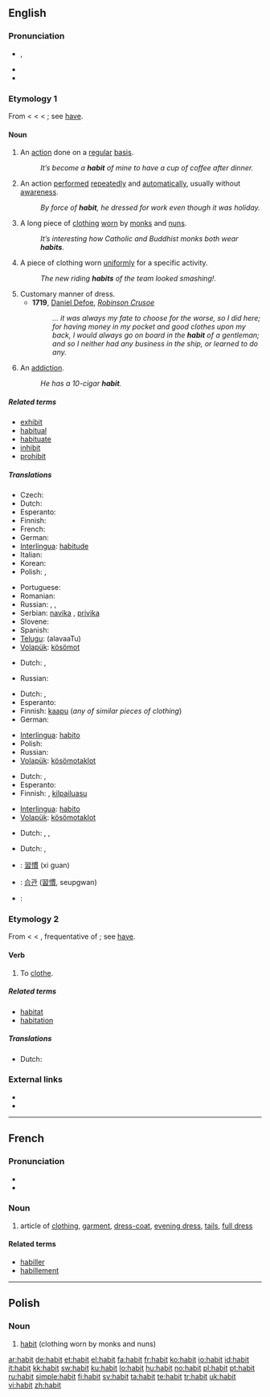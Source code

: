 {{wikipedia|dab=habit}}
==English==

===Pronunciation===
* {{IPA|/ˈhæbɪt/}}, {{SAMPA|/"h{bIt/}}
* {{audio|en-us-habit.ogg|Audio (US)}}
* {{rhymes|æbɪt}}

===Etymology 1===
From {{etyl|enm}} < {{etyl|fro|en}} {{term|habit||lang=fro}} < {{etyl|la|en}} {{term|habitus||condition, bearing, state, appearance, dress, attire|lang=la}} < {{term|habere||to have, hold, keep}}; see [[have]].

====Noun====
{{en-noun}}

# An [[action]] done on a [[regular]] [[basis]].
#: ''It’s become a '''habit''' of mine to have a cup of coffee after dinner.''
# An action [[perform]]ed [[repeatedly]] and [[automatically]], usually without [[awareness]].
#: ''By force of '''habit''', he dressed for work even though it was holiday.''
# A long piece of [[clothing]] [[wear|worn]] by [[monk]]s and [[nun]]s.
#: ''It’s interesting how Catholic and Buddhist monks both wear '''habits'''''.
# A piece of clothing worn [[uniform]]ly for a specific activity.
#: ''The new riding '''habits''' of the team looked smashing!''.
# Customary manner of dress.
#* '''1719''', [[w:Daniel Defoe|Daniel Defoe]], ''[[w:Robinson Crusoe|Robinson Crusoe]]''
#*: ''… it was always my fate to choose for the worse, so I did here; for having money in my pocket and good clothes upon my back, I would always go on board in the '''habit''' of a gentleman; and so I neither had any business in the ship, or learned to do any.''
# An [[addiction]].
#: ''He has a 10-cigar '''habit'''.''

=====Related terms=====
* [[exhibit]]
* [[habitual]]
* [[habituate]]
* [[inhibit]]
* [[prohibit]]

=====Translations=====
{{trans-top|an action done on a regular basis}}
* Czech: {{t-|cs|návyk|m}}
* Dutch: {{t+|nl|gewoonte|f}}
* Esperanto: {{t-|eo|kutimo|xs=Esperanto}}
* Finnish: {{t+|fi|tapa}}
* French: {{t+|fr|habitude|f}}
* German: {{t+|de|Gewohnheit|f}}
* [[Interlingua]]: [[habitude]]
* Italian: {{t+|it|abitudine|f}}
* Korean: {{t+|ko|버릇|tr=beoreut|sc=Hang}}
* Polish: {{t+|pl|nawyk|m}}, {{t+|pl|zwyczaj|m}}
{{trans-mid}}
* Portuguese: {{t+|pt|hábito|m}}
* Romanian: {{t-|ro|obicei|m}}
* Russian: {{t+|ru|обычай|m|tr=obýčaj|sc=Cyrl}}, {{t|ru|обыкновение|n|tr=obyknov'énije|sc=Cyrl}}, {{t+|ru|традиция|f|tr=tradícija|sc=Cyrl}}
* Serbian: [[navika]] {{f}}, [[privika]] {{f}}
* Slovene: {{t+|sl|navada|f}}
* Spanish: {{t+|es|costumbre|f}}
* [[Telugu]]: {{t|te|అలవాటు|sc=Telu}}(alavaaTu)
* [[Volapük]]: [[kösömot]]
{{trans-bottom}}

{{trans-top|action performed repeatedly and automatically, usually without awareness}}
* Dutch: {{t+|nl|gewoonte|f}}, {{t+|nl|tic|m}}
{{trans-mid}}
* Russian: {{t|ru|привычка|f|tr=provýčka|sc=Cyrl}}
{{trans-bottom}}

{{trans-top|long piece of clothing worn by monks and nuns}}
* Dutch: {{t|nl|habijt|n}}, {{i|monks}} {{t|nl|pij|m}}
* Esperanto: {{t-|eo|vesto|xs=Esperanto}}
* Finnish: [[kaapu]] (''any of similar pieces of clothing'')
* German: {{t+|de|Kutte}}
{{trans-mid}}
* [[Interlingua]]: [[habito]]
* Polish: {{t+|pl|habit|m}}
* Russian: {{t|ru|ряса|f|tr=r'ása|sc=Cyrl}}
* [[Volapük]]: [[kösömotaklot]]
{{trans-bottom}}

{{trans-top|piece of clothing worn uniformly for a specific activity}}
* Dutch: {{t+|nl|uniform|n}}, {{i|sport}} {{t|nl|truitjes|p}}
* Esperanto: {{t-|eo|vesto|xs=Esperanto}}
* Finnish: {{t+|fi|asu}}, [[kilpailuasu]]
{{trans-mid}}
* [[Interlingua]]: [[habito]]
* [[Volapük]]: [[kösömotaklot]]
{{trans-bottom}}

{{trans-top|customary manner of dress}}
* Dutch: {{t|nl|kledij|f}}, {{t| nl|kleding|f}}, {{t|nl|uitdossing|f}}
{{trans-mid}}
{{trans-bottom}}

{{trans-top|addiction}}
* Dutch: {{t|nl|verslaving|f}}, {{t+|nl|tic|m}}
{{trans-mid}}
{{trans-bottom}}

{{checktrans-top}}
* {{ttbc|Chinese}}: [[習慣]] (xi guan)
* {{ttbc|Korean}}: [[습관]] ([[習慣]], seupgwan)
{{trans-mid}}
* {{ttbc|Spanish}}: {{t-|es|habito|m}}
{{trans-bottom}}

===Etymology 2===
From {{etyl|enm}} {{term|habiten}} < {{etyl|fro}} {{term|habiter}} < {{etyl|la}} {{term|habitare||intr.to dwell, abide, keep}}, frequentative of {{term|habere||to have, hold, keep}}; see [[have]].

====Verb====
{{en-verb}}

# To [[clothe]].

=====Related terms=====
* [[habitat]]
* [[habitation]]

=====Translations=====
{{trans-top|clothe}}
* Dutch: {{t+|nl|zich}} {{t+|nl|kleden}}
{{trans-mid}}
{{trans-bottom}}

===External links===
* {{R:Webster 1913}}
* {{R:Century 1911}}

----

==French==

===Pronunciation===
* {{IPA|/a.bi/|lang=fr}}
* {{audio|Fr-habit.ogg|Audio}}

===Noun===
{{fr-noun|m}}

# article of [[clothing]], [[garment]], [[dress-coat]], [[evening dress]], [[tails]], [[full dress]]

====Related terms====
* [[habiller]]
* [[habillement]]

----

==Polish==

===Noun===
{{pl-noun|m}}

# [[habit#English|habit]] (clothing worn by monks and nuns)

[[ar:habit]]
[[de:habit]]
[[et:habit]]
[[el:habit]]
[[fa:habit]]
[[fr:habit]]
[[ko:habit]]
[[io:habit]]
[[id:habit]]
[[it:habit]]
[[kk:habit]]
[[sw:habit]]
[[ku:habit]]
[[lo:habit]]
[[hu:habit]]
[[no:habit]]
[[pl:habit]]
[[pt:habit]]
[[ru:habit]]
[[simple:habit]]
[[fi:habit]]
[[sv:habit]]
[[ta:habit]]
[[te:habit]]
[[tr:habit]]
[[uk:habit]]
[[vi:habit]]
[[zh:habit]]